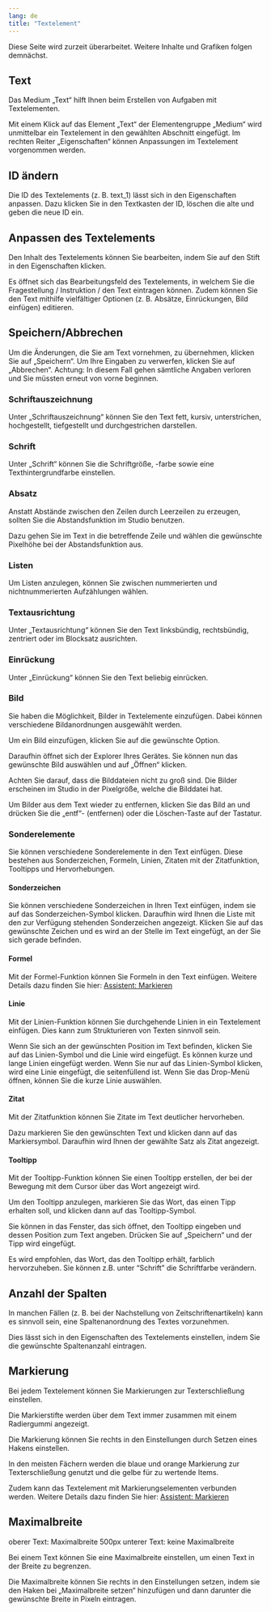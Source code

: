 ```yaml
---
lang: de
title: "Textelement"
---
```


::: {.callout-caution}
Diese Seite wird zurzeit überarbeitet. Weitere Inhalte und Grafiken folgen demnächst.
:::

## Text

Das Medium „Text“ hilft Ihnen beim Erstellen von Aufgaben mit Textelementen.
 
Mit einem Klick auf das Element „Text“ der Elementengruppe „Medium“ wird unmittelbar ein Textelement in den gewählten Abschnitt eingefügt. Im rechten Reiter „Eigenschaften“ können Anpassungen im Textelement vorgenommen werden. 

## ID ändern
 
Die ID des Textelements (z. B. text_1) lässt sich in den Eigenschaften anpassen. Dazu klicken Sie in den Textkasten der ID, löschen die alte und geben die neue ID ein.

## Anpassen des Textelements
 
Den Inhalt des Textelements können Sie bearbeiten, indem Sie auf den Stift in den Eigenschaften klicken.
 
Es öffnet sich das Bearbeitungsfeld des Textelements, in welchem Sie die Fragestellung / Instruktion / den Text eintragen können. Zudem können Sie den Text mithilfe vielfältiger Optionen (z. B. Absätze, Einrückungen, Bild einfügen) editieren. 

## Speichern/Abbrechen

Um die Änderungen, die Sie am Text vornehmen, zu übernehmen, klicken Sie auf „Speichern“. Um Ihre Eingaben zu verwerfen, klicken Sie auf „Abbrechen“. Achtung: In diesem Fall gehen sämtliche Angaben verloren und Sie müssten erneut von vorne beginnen.

### Schriftauszeichnung
 
Unter „Schriftauszeichnung“ können Sie den Text fett, kursiv, unterstrichen, hochgestellt, tiefgestellt und durchgestrichen darstellen.

### Schrift
 
Unter „Schrift“ können Sie die Schriftgröße, -farbe sowie eine Texthintergrundfarbe einstellen.

### Absatz
 
Anstatt Abstände zwischen den Zeilen durch Leerzeilen zu erzeugen, sollten Sie die Abstandsfunktion im Studio benutzen. 
 
Dazu gehen Sie im Text in die betreffende Zeile und wählen die gewünschte Pixelhöhe bei der Abstandsfunktion aus.

### Listen
 
Um Listen anzulegen, können Sie zwischen nummerierten und nichtnummerierten Aufzählungen wählen.

### Textausrichtung
 
Unter „Textausrichtung“ können Sie den Text linksbündig, rechtsbündig, zentriert oder im Blocksatz ausrichten.

### Einrückung
 
Unter „Einrückung“ können Sie den Text beliebig einrücken.

### Bild 
 
Sie haben die Möglichkeit, Bilder in Textelemente einzufügen. Dabei können verschiedene Bildanordnungen ausgewählt werden.
 
Um ein Bild einzufügen, klicken Sie auf die gewünschte Option.
 
Daraufhin öffnet sich der Explorer Ihres Gerätes. Sie können nun das gewünschte Bild auswählen und auf „Öffnen“ klicken.

::: {.callout-note}
Achten Sie darauf, dass die Bilddateien nicht zu groß sind. Die Bilder erscheinen im Studio in der Pixelgröße, welche die Bilddatei hat.
:::

Um Bilder aus dem Text wieder zu entfernen, klicken Sie das Bild an und drücken Sie die „entf“- (entfernen) oder die Löschen-Taste auf der Tastatur.

### Sonderelemente
 
Sie können verschiedene Sonderelemente in den Text einfügen. Diese bestehen aus Sonderzeichen, Formeln, Linien, Zitaten mit der Zitatfunktion, Tooltipps und Hervorhebungen.

#### Sonderzeichen
 
Sie können verschiedene Sonderzeichen in Ihren Text einfügen, indem sie auf das Sonderzeichen-Symbol klicken. Daraufhin wird Ihnen die Liste mit den zur Verfügung stehenden Sonderzeichen angezeigt. Klicken Sie auf das gewünschte Zeichen und es wird an der Stelle im Text eingefügt, an der Sie sich gerade befinden.  

#### Formel
 
Mit der Formel-Funktion können Sie Formeln in den Text einfügen. Weitere Details dazu finden Sie hier: [Assistent: Markieren](../../Markieren_Assistent/index.qmd)

#### Linie
 
Mit der Linien-Funktion können Sie durchgehende Linien in ein Textelement einfügen. Dies kann zum Strukturieren von Texten sinnvoll sein.

Wenn Sie sich an der gewünschten Position im Text befinden, klicken Sie auf das Linien-Symbol und die Linie wird eingefügt. Es können kurze und lange Linien eingefügt werden. Wenn Sie nur auf das Linien-Symbol klicken, wird eine Linie eingefügt, die seitenfüllend ist. Wenn Sie das Drop-Menü öffnen, können Sie die kurze Linie auswählen.

#### Zitat
 
Mit der Zitatfunktion können Sie Zitate im Text deutlicher hervorheben.

Dazu markieren Sie den gewünschten Text und klicken dann auf das Markiersymbol.
Daraufhin wird Ihnen der gewählte Satz als Zitat angezeigt. 

#### Tooltipp
 
Mit der Tooltipp-Funktion können Sie einen Tooltipp erstellen, der bei der Bewegung mit dem Cursor über das Wort angezeigt wird.   
 
Um den Tooltipp anzulegen, markieren Sie das Wort, das einen Tipp erhalten soll, und klicken dann auf das Tooltipp-Symbol.
 
Sie können in das Fenster, das sich öffnet, den Tooltipp eingeben und dessen Position zum Text angeben. Drücken Sie auf „Speichern“ und der Tipp wird eingefügt.

::: {.callout-note}
Es wird empfohlen, das Wort, das den Tooltipp erhält, farblich hervorzuheben. Sie können z.B. unter "Schrift" die Schriftfarbe verändern.
:::
 
## Anzahl der Spalten
 
In manchen Fällen (z. B. bei der Nachstellung von Zeitschriftenartikeln) kann es sinnvoll sein, eine Spaltenanordnung des Textes vorzunehmen. 
 
Dies lässt sich in den Eigenschaften des Textelements einstellen, indem Sie die gewünschte Spaltenanzahl eintragen.
 
## Markierung
 
Bei jedem Textelement können Sie Markierungen zur Texterschließung einstellen.

::: {.callout-note}
Die Markierstifte werden über dem Text immer zusammen mit einem Radiergummi angezeigt.
:::
 
Die Markierung können Sie rechts in den Einstellungen durch Setzen eines Hakens einstellen.

::: {.callout-note}
In den meisten Fächern werden die blaue und orange Markierung zur Texterschließung genutzt und die gelbe für zu wertende Items.
:::

Zudem kann das Textelement mit Markierungselementen verbunden werden. Weitere Details dazu finden Sie hier: [Assistent: Markieren](../../Markieren_Assistent/index.qmd)

## Maximalbreite
 
oberer Text: Maximalbreite 500px 
unterer Text: keine Maximalbreite

Bei einem Text können Sie eine Maximalbreite einstellen, um einen Text in der Breite zu begrenzen.
 
Die Maximalbreite können Sie rechts in den Einstellungen setzen, indem sie den Haken bei „Maximalbreite setzen“ hinzufügen und dann darunter die gewünschte Breite in Pixeln eintragen.